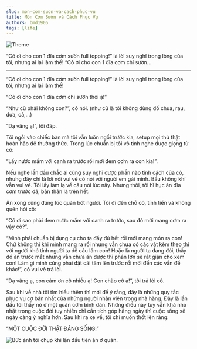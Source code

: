 ```yaml
---
slug: mon-com-suon-va-cach-phuc-vu
title: Món Cơm Sườn và Cách Phục Vụ
authors: bmd1905
tags: [life]
---
```


![Theme](./theme.svg)

“Cô ơi cho con 1 đĩa cơm sườn full topping!” là lời suy nghĩ trong lòng của tôi, nhưng ai lại làm thế! “Cô ơi cho con 1 đĩa cơm chỉ sườn...
<!--truncate-->

---

“Cô ơi cho con 1 đĩa cơm sườn full topping!” là lời suy nghĩ trong lòng của tôi, nhưng ai lại làm thế!

“Cô ơi cho con 1 đĩa cơm chỉ sườn thôi ạ!”

“Như cũ phải không con?”, cô nói. (như cũ là tôi không dùng đồ chua, rau, dưa, cà,…)

“Dạ vâng ạ!”, tôi đáp.

Tôi ngồi vào chiếc bàn mà tôi vẫn luôn ngồi trước kia, setup mọi thứ thật hoàn hảo để thưởng thức. Trong lúc chuẩn bị tôi vô tình nghe được giọng từ cô:

“Lấy nước mắm với canh ra trước rồi mới đem cơm ra con kia!”.

Nếu nghe lần đầu chắc ai cũng suy nghĩ được phần nào tính cách của cô, nhưng đây chỉ là lời nói vui vẻ cô nói với người em gái mình. Bầu không khí vẫn vui vẻ. Tôi lấy làm lạ về câu nói lúc nãy. Nhưng thôi, tôi hì hục ăn đĩa cơm trước đã, bản thân là trên hết.

Ăn xong cũng đúng lúc quán bớt người. Tôi đi đến chỗ cô, tính tiền và không quên hỏi cô:

“Cô ơi sao phải đem nước mắm với canh ra trước, sau đó mới mang cơm ra vậy cô?”.

“Mình phải chuẩn bị dụng cụ cho ta đầy đủ hết rồi mới mang món ra con! Chứ không thì khi mình mang ra rồi nhưng vẫn chưa có các vật kèm theo thì với người khó tính người ta dễ cáu lắm con! Hoặc là người ta đang đói, thấy đồ ăn trước mắt nhưng vẫn chưa ăn được thì phần lớn sẽ rất giận cho xem con! Làm gì mình cũng phải đặt cái tâm lên trước rồi mới đến các vấn đề khác!”, cô vui vẻ trả lời.

“Dạ vâng ạ, con cảm ơn cô nhiều ạ! Con chào cô ạ!”, tôi trả lời cô.

Sau khi về nhà tôi tìm hiểu thêm thì mới để ý rằng, đây là những quy tắc phục vụ cơ bản nhất của những người nhân viên trong nhà hàng. Đây là lần đầu tôi thấy nó ở một quán cơm bình dân. Những điều này tuy vẫn khá nhỏ nhặt trong cuộc đời tuy nhiên chỉ cần tích góp hằng ngày thì cuộc sống sẽ ngày càng ý nghĩa hơn. Sau khi ra xe về, tôi chỉ muốn thốt lên rằng:

“MỘT CUỘC ĐỜI THẬT ĐÁNG SỐNG!”

![Bức ảnh tôi chụp khi lần đầu tiên ăn ở quán.](./1.png)